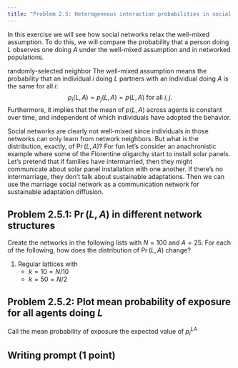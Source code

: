 ```yaml
---
title: "Problem 2.5: Heterogeneous interaction probabilities in social networks"
---
```

\newcommand\pla{{p^{LA}}}
\newcommand\plai{{p^{LA}_i}}

In this exercise we will see how social networks relax the well-mixed
assumption. To do this, we will compare the probability that a person 
doing $L$ observes one doing $A$ under the well-mixed assumption and 
in networked populations. 

randomly-selected
neighbor 
The well-mixed assumption means the probability that an individual $i$ doing $L$ partners with an individual doing $A$ is the same for all $i$:
$$
p_i(L,A) = p_j(L,A) = p(L,A) \text{ for all $i,j$.}
$$
Furthermore, it implies that the mean of $p(L,A)$ across agents is constant over
time, and independent of which individuals have adopted the behavior.

Social networks are clearly not well-mixed since individuals in those networks
can only learn from network neighbors. But what is the distribution,
exactly, of $\Pr(L,A)$? For fun let's consider an anachronistic example where 
some of the Florentine oligarchy start to install solar panels. Let's pretend
that if families have intermarried, then they might communicate about solar
panel installation with one another. If there's no intermarriage, they don't
talk about sustainable adaptations. Then we can use the marriage social network
as a communication network for sustainable adaptation diffusion.

## Problem 2.5.1: $\Pr(L,A)$ in different network structures 

Create the networks in the following lists with $N=100$ and $A = 25$. 
For each of the following, how does the distribution of $\Pr(L,A)$ change? 

1. Regular lattices with 
   - $k=10=N/10$ 
   - $k=50=N/2$


## Problem 2.5.2: Plot mean probability of exposure for all agents doing $L$ 

Call the mean probability of exposure the expected value of $\plai$


## Writing prompt (1 point)


